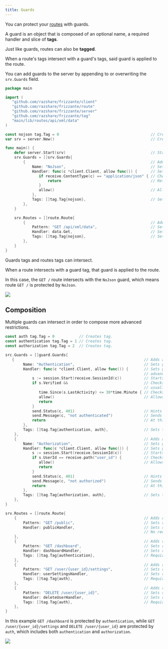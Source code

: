 ```yaml
---
title: Guards
---
```



You can protect your [routes](../basics#routes) with guards.

A guard is an object that is composed of an optional name, a required handler and slice of **tags**.

Just like guards, routes can also be **tagged**.

When a route's tags intersect with a guard's tags, said guard is applied to the route.

You can add guards to the server by appending to or overwriting the `srv.Guards` field.

```go
package main

import (
   "github.com/razshare/frizzante/client"
   "github.com/razshare/frizzante/route"
   "github.com/razshare/frizzante/server"
   "github.com/razshare/frizzante/tag"
   "main/lib/routes/api/xml/data"
)

const nojson tag.Tag = 0                                         // Creates tag.
var srv = server.New()                                           // Creates server.

func main() {
    defer server.Start(srv)                                      // Starts server.
    srv.Guards = []srv.Guards{
        {                                                        // Adds guard.
            Name: "NoJson",                                      // Sets guard name (It's useful for logs).
            Handler: func(c *client.Client, allow func()) {      // Sets guard handler.
               if receive.ContentType(c) == "application/json" { // Checks content type.
                   return                                        // Returns - this will actually terminate the connection.
               }
               allow()                                           // Allows request through.
            },
            Tags: []tag.Tag{nojson},                             // Sets guard tags.
        },
    }

    srv.Routes = []route.Route{
        {                                                        // Adds route.
            Pattern: "GET /api/xml/data",                        // Sets route pattern.
            Handler: data.Get,                                   // Sets route handler.
            Tags: []tag.Tag{nojson},                             // Sets route tags.
        },
    }
}
```

Guards tags and routes tags can intersect.

When a route intersects with a guard tag, that guard is applied to the route.

In this case, the `GET /` route intersects with the `NoJson` guard, which means route `GET /` is protected by `NoJson`.

![](guards100.svg)

## Composition

Multiple guards can intersect in order to compose more advanced restrictions.

```go
const auth tag.Tag = 0           // Creates tag.
const authentication tag.Tag = 1 // Creates tag.
const authorization tag.Tag = 2  // Creates tag.
```

```go
src.Guards = []guard.Guards{
   {                                                          // Adds authentication guard.
        Name: "Authentication",                               // Sets guard name (useful for logs).
        Handler: func(c *client.Client, allow func()) {       // Sets guard handler. Call allow() in order to permit the request to
                                                              // advance to the next guard or to the route handler.
            s := session.Start(receive.SessionId(c))          // Starts session.
            if s.Verified &&                                  // Checks if client is verified. This "Verified" field is
                                                              // usually set by a public route, like a /login page.
               time.Since(s.LastActivity) <= 30*time.Minute { // Checks if client has been active in the past 30 minutes.
               allow()                                        // Allows the request through.
               return
            }
            send.Status(c, 401)                               // Hints to client that authentication is missing.
            send.Message(c, "not authenticated")              // Sends a readable hint message.
            return                                            // At this point allow() has not been called, so the request is blocked.
        },
        Tags: []tag.Tag{authentication, auth},                // Sets the guard tags - use any of these tags to apply this guard to any route.
    },
    {                                                         // Adds authorization guard.
        Name: "Authorization",                                // Sets guard name (useful for logs).
        Handler: func(c *client.Client, allow func()) {       // Sets guard handler.
            s := session.Start(receive.SessionId(c))          // Starts session.
            if s.UserId == receive.path("user_id") {          // Checks if session user id matches requested user id.
               allow()                                        // Allows the request through.
               return
            }
            send.Status(c, 401)                               // Hints to client that authorization is missing.
            send.Message(c, "not authorized")                 // Sends a readable hint message.
            return                                            // At this point allow() has not been called, so the request is blocked.
        },
        Tags: []tag.Tag{authorization, auth},                 // Sets the guard tags - use any of these tags to apply this guard to any route.
    },
}

srv.Routes = []route.Route{     
    {                                                         // Adds route.
        Pattern: "GET /public",                               // Sets route pattern.
        Handler: publicHandler,                               // Sets route handler.
                                                              // No requirements - it's public.
    },
    {                                                         // Adds route.
        Pattern: "GET /dashboard",                            // Sets route pattern.
        Handler: dashboardHandler,                            // Sets route handler.
        Tags: []tag.Tag{authentication},                      // Requires authentication.
    },
    {                                                         // Adds route.
        Pattern: "GET /user/{user_id}/settings",              // Sets route pattern.
        Handler: userSettingsHandler,                         // Sets route handler.
        Tags: []tag.Tag{auth},                                // Requires auth, meaning both authentication and authorization.
    },
    {                                                         // Adds route.
        Pattern: "DELETE /user/{user_id}",                    // Sets route pattern.
        Handler: deleteUserHandler,                           // Sets route handler.
        Tags: []tag.Tag{auth},                                // Requires auth, meaning both authentication and authorization.
    },
}
```

In this example `GET /dashboard` is protected by `authentication`, while `GET /user/{user_id}/settings` and `DELETE /user/{user_id}` are protected by `auth`, which includes both `authentication` and `authorization`.

![](guards200.svg)